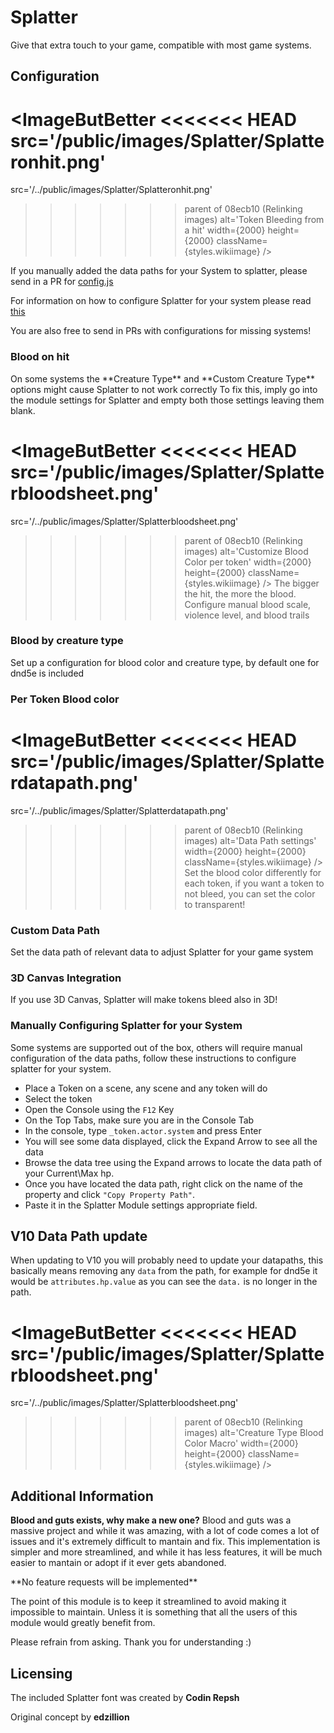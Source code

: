 
# Splatter

Give that extra touch to your game, compatible with most game systems.

## Configuration

<ImageButBetter
<<<<<<< HEAD
  src='/public/images/Splatter/Splatteronhit.png'
=======
  src='/../public/images/Splatter/Splatteronhit.png'
>>>>>>> parent of 08ecb10 (Relinking images)
  alt='Token Bleeding from a hit'
  width={2000}
  height={2000}
  className={styles.wikiimage}
/>

If you manually added the data paths for your System to splatter, please
send in a PR for
[config.js](https://github.com/theripper93/Splatter/blob/main/scripts/config.js)

For information on how to configure Splatter for your system please read
[this](https://github.com/theripper93/Splatter/blob/main/CONFIGURATIONS.MD)

You are also free to send in PRs with configurations for missing
systems\!

### Blood on hit

<Callout type='warning' emoji='⚠️'>
  On some systems the **Creature Type** and **Custom Creature Type** options
  might cause Splatter to not work correctly To fix this, imply go into the
  module settings for Splatter and empty both those settings leaving them blank.
</Callout>

<ImageButBetter
<<<<<<< HEAD
  src='/public/images/Splatter/Splatterbloodsheet.png'
=======
  src='/../public/images/Splatter/Splatterbloodsheet.png'
>>>>>>> parent of 08ecb10 (Relinking images)
  alt='Customize Blood Color per token'
  width={2000}
  height={2000}
  className={styles.wikiimage}
/>
The bigger the hit, the more the blood. Configure manual blood scale, violence level,
and blood trails

### Blood by creature type

Set up a configuration for blood color and creature type, by default one
for dnd5e is included

### Per Token Blood color

<ImageButBetter
<<<<<<< HEAD
  src='/public/images/Splatter/Splatterdatapath.png'
=======
  src='/../public/images/Splatter/Splatterdatapath.png'
>>>>>>> parent of 08ecb10 (Relinking images)
  alt='Data Path settings'
  width={2000}
  height={2000}
  className={styles.wikiimage}
/>
Set the blood color differently for each token, if you want a token to not bleed,
you can set the color to transparent\!

### Custom Data Path

Set the data path of relevant data to adjust Splatter for your game
system

### 3D Canvas Integration

If you use 3D Canvas, Splatter will make tokens bleed also in 3D\!

### Manually Configuring Splatter for your System

Some systems are supported out of the box, others will require manual
configuration of the data paths, follow these instructions to configure
splatter for your system.

- Place a Token on a scene, any scene and any token will do
- Select the token
- Open the Console using the `F12` Key
- On the Top Tabs, make sure you are in the Console Tab
- In the console, type `_token.actor.system` and press Enter
- You will see some data displayed, click the Expand Arrow to see all
  the data
- Browse the data tree using the Expand arrows to locate the data path
  of your Current\\Max hp.
- Once you have located the data path, right click on the name of the
  property and click `"Copy Property Path"`.
- Paste it in the Splatter Module settings appropriate field.

## V10 Data Path update

When updating to V10 you will probably need
to update your datapaths, this basically means removing any `data` from
the path, for example for dnd5e it would be `attributes.hp.value` as you
can see the `data.` is no longer in the path.

<ImageButBetter
<<<<<<< HEAD
  src='/public/images/Splatter/Splatterbloodsheet.png'
=======
  src='/../public/images/Splatter/Splatterbloodsheet.png'
>>>>>>> parent of 08ecb10 (Relinking images)
  alt='Creature Type Blood Color Macro'
  width={2000}
  height={2000}
  className={styles.wikiimage}
/>

## Additional Information

**Blood and guts exists, why make a new one?**
Blood and guts was a massive project and while it was amazing, with a lot of code comes a lot of issues and it's extremely difficult to mantain and fix.
This implementation is simpler and more streamlined, and while it has less features, it will be much easier to mantain or adopt if it ever gets abandoned.

<Callout type='info' emoji='ℹ️'>
  **No feature requests will be implemented**
</Callout>

The point of this module is to keep it streamlined to avoid making it impossible to maintain. Unless it is something that all the users of this module would greatly benefit from.

Please refrain from asking. Thank you for understanding :)

## Licensing

The included Splatter font was created by **Codin Repsh**

Original concept by **edzillion**

